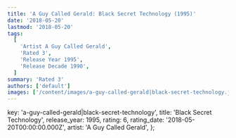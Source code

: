 ```yaml
---
title: 'A Guy Called Gerald: Black Secret Technology (1995)'
date: '2018-05-20'
lastmod: '2018-05-20'
tags:
  [
    'Artist A Guy Called Gerald',
    'Rated 3',
    'Release Year 1995',
    'Release Decade 1990',
  ]
summary: 'Rated 3'
authors: ['default']
images: ['/content/images/a-guy-called-gerald|black-secret-technology.jpg']
---
```


  key: 'a-guy-called-gerald|black-secret-technology',
  title: 'Black Secret Technology',
  release_year: 1995,
  rating: 6,
  rating_date: '2018-05-20T00:00:00.000Z',
  artist: 'A Guy Called Gerald',
};

<MusicRating data={data} />

